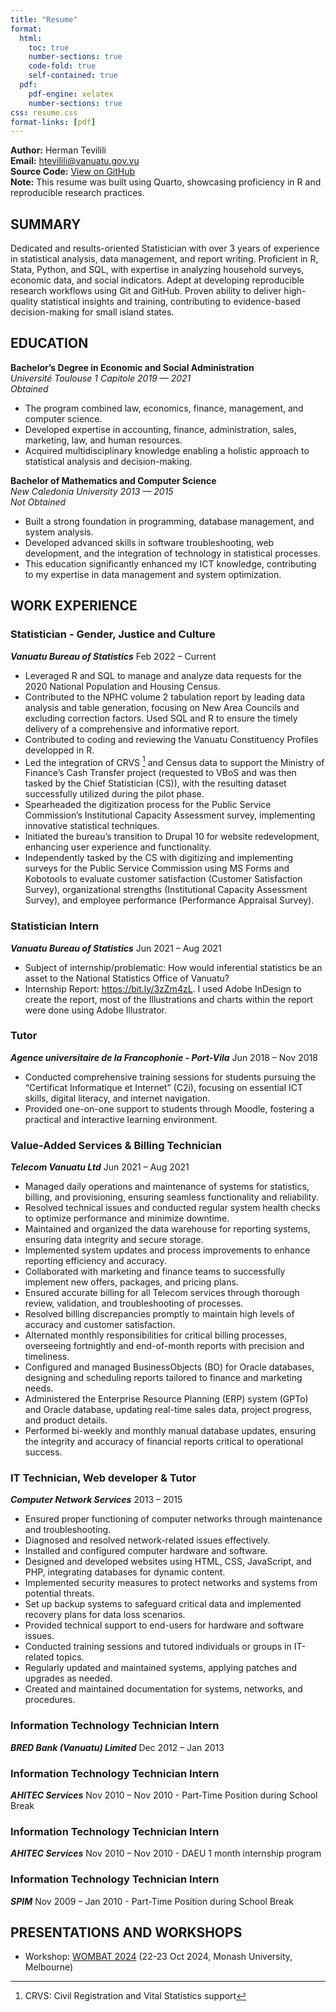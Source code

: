 ---
title: "Resume"
format:
  html:
    toc: true
    number-sections: true
    code-fold: true
    self-contained: true
  pdf:
    pdf-engine: xelatex
    number-sections: true
css: resume.css
format-links: [pdf]
---

::: {.contact-block}
**Author:** Herman Tevilili  
**Email:** [htevilili@vanuatu.gov.vu](mailto:htevilili@vanuatu.gov.vu)  
**Source Code:** [View on GitHub](https://github.com/username/repo)  
**Note:** This resume was built using Quarto, showcasing proficiency in R and reproducible research practices.
:::

## SUMMARY

Dedicated and results-oriented Statistician with over 3 years of experience in statistical analysis, data management, and report writing. Proficient in R, Stata, Python, and SQL, with expertise in analyzing household surveys, economic data, and social indicators. Adept at developing reproducible research workflows using Git and GitHub. Proven ability to deliver high-quality statistical insights and training, contributing to evidence-based decision-making for small island states.

## EDUCATION

**Bachelor's Degree in Economic and Social Administration** <br> *Université Toulouse 1 Capitole* [*2019 --- 2021 *]{.cvdate}<br>*Obtained*

-   The program combined law, economics, finance, management, and computer science.
-   Developed expertise in accounting, finance, administration, sales, marketing, law, and human resources.
-   Acquired multidisciplinary knowledge enabling a holistic approach to statistical analysis and decision-making.

**Bachelor of Mathematics and Computer Science** <br> *New Caledonia University* [*2013 --- 2015 *]{.cvdate}<br>*Not Obtained*

-   Built a strong foundation in programming, database management, and system analysis.
-   Developed advanced skills in software troubleshooting, web development, and the integration of technology in statistical processes.
-   This education significantly enhanced my ICT knowledge, contributing to my expertise in data management and system optimization.

## WORK EXPERIENCE {style="page-break-before: always"}

### Statistician - Gender, Justice and Culture

***Vanuatu Bureau of Statistics*** [Feb 2022 -- Current]{.cvdate}

-   Leveraged R and SQL to manage and analyze data requests for the 2020 National Population and Housing Census.
-   Contributed to the NPHC volume 2 tabulation report by leading data analysis and table generation, focusing on New Area Councils and excluding correction factors. Used SQL and R to ensure the timely delivery of a comprehensive and informative report.
-   Contributed to coding and reviewing the Vanuatu Constituency Profiles developped in R.
-   Led the integration of CRVS [^1] and Census data to support the Ministry of Finance's Cash Transfer project (requested to VBoS and was then tasked by the Chief Statistician (CS)), with the resulting dataset successfully utilized during the pilot phase.
-   Spearheaded the digitization process for the Public Service Commission’s Institutional Capacity Assessment survey, implementing innovative statistical techniques.
-   Initiated the bureau’s transition to Drupal 10 for website redevelopment, enhancing user experience and functionality.
-   Independently tasked by the CS with digitizing and implementing surveys for the Public Service Commission using MS Forms and Kobotools to evaluate customer satisfaction (Customer Satisfaction Survey), organizational strengths (Institutional Capacity Assessment Survey), and employee performance (Performance Appraisal Survey).

[^1]: CRVS: Civil Registration and Vital Statistics support

### Statistician Intern

***Vanuatu Bureau of Statistics*** [Jun 2021 -- Aug 2021]{.cvdate}

-   Subject of internship/problematic: How would inferential statistics be an asset to the National Statistics Office of Vanuatu?
-   Internship Report: [https://bit.ly/3zZm4zL](https://bit.ly/3zZm4zL). I used Adobe InDesign to create the report, most of the Illustrations and charts within the report were done using Adobe Illustrator.

### Tutor

***Agence universitaire de la Francophonie - Port-Vila*** [Jun 2018 -- Nov 2018]{.cvdate}

-   Conducted comprehensive training sessions for students pursuing the "Certificat Informatique et Internet" (C2i), focusing on essential ICT skills, digital literacy, and internet navigation.
-   Provided one-on-one support to students through Moodle, fostering a practical and interactive learning environment.


### Value-Added Services & Billing Technician

***Telecom Vanuatu Ltd*** [Jun 2021 -- Aug 2021]{.cvdate}

-   Managed daily operations and maintenance of systems for statistics, billing, and provisioning, ensuring seamless functionality and reliability.
-   Resolved technical issues and conducted regular system health checks to optimize performance and minimize downtime.
-   Maintained and organized the data warehouse for reporting systems, ensuring data integrity and secure storage.
-   Implemented system updates and process improvements to enhance reporting efficiency and accuracy.
-   Collaborated with marketing and finance teams to successfully implement new offers, packages, and pricing plans.
-   Ensured accurate billing for all Telecom services through thorough review, validation, and troubleshooting of processes.
-   Resolved billing discrepancies promptly to maintain high levels of accuracy and customer satisfaction.
-   Alternated monthly responsibilities for critical billing processes, overseeing fortnightly and end-of-month reports with precision and timeliness.
-   Configured and managed BusinessObjects (BO) for Oracle databases, designing and scheduling reports tailored to finance and marketing needs.
-   Administered the Enterprise Resource Planning (ERP) system (GPTo) and Oracle database, updating real-time sales data, project progress, and product details.
-   Performed bi-weekly and monthly manual database updates, ensuring the integrity and accuracy of financial reports critical to operational success.


### IT Technician, Web developer & Tutor

***Computer Network Services*** [2013 -- 2015]{.cvdate}

-   Ensured proper functioning of computer networks through maintenance and troubleshooting.
-   Diagnosed and resolved network-related issues effectively.
-   Installed and configured computer hardware and software.
-   Designed and developed websites using HTML, CSS, JavaScript, and PHP, integrating databases for dynamic content.
-   Implemented security measures to protect networks and systems from potential threats.
-   Set up backup systems to safeguard critical data and implemented recovery plans for data loss scenarios.
-   Provided technical support to end-users for hardware and software issues.
-   Conducted training sessions and tutored individuals or groups in IT-related topics.
-   Regularly updated and maintained systems, applying patches and upgrades as needed.
-   Created and maintained documentation for systems, networks, and procedures.


### Information Technology Technician Intern

***BRED Bank (Vanuatu) Limited*** [Dec 2012 -- Jan 2013]{.cvdate}


### Information Technology Technician Intern

***AHITEC Services*** [Nov 2010 -- Nov 2010]{.cvdate}
-   Part-Time Position during School Break


### Information Technology Technician Intern

***AHITEC Services*** [Nov 2010 -- Nov 2010]{.cvdate}
-   DAEU 1 month internship program


### Information Technology Technician Intern

***SPIM*** [Nov 2009 -- Jan 2010]{.cvdate}
-   Part-Time Position during School Break

::: no-print
## PRESENTATIONS AND WORKSHOPS

-   Workshop: [WOMBAT 2024](https://wombat2024.numbat.space/) (22-23 Oct 2024, Monash University, Melbourne)
:::
